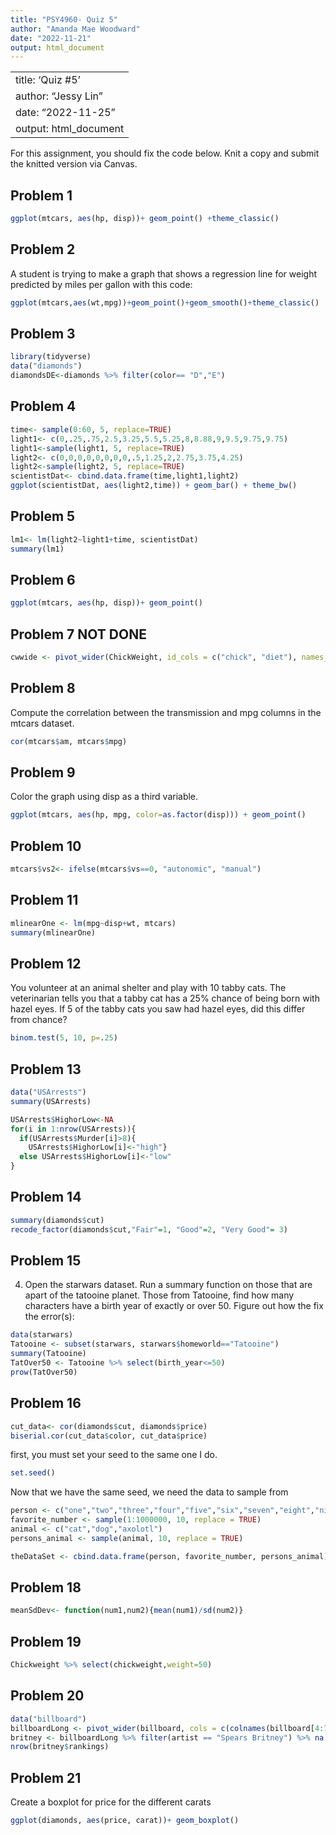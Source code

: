 ```yaml
---
title: "PSY4960- Quiz 5"
author: "Amanda Mae Woodward"
date: "2022-11-21"
output: html_document
---
```

---
title: 'Quiz #5'
author: "Jessy Lin"
date: "2022-11-25"
output: html_document
---

For this assignment, you should fix the code below. Knit a copy and submit the knitted version via Canvas. 

## Problem 1
```r
ggplot(mtcars, aes(hp, disp))+ geom_point() +theme_classic()
```

## Problem 2
A student is trying to make a graph that shows a regression line for weight predicted by miles per gallon with this code: 

```r
ggplot(mtcars,aes(wt,mpg))+geom_point()+geom_smooth()+theme_classic()
```

## Problem 3

```r
library(tidyverse)
data("diamonds")
diamondsDE<-diamonds %>% filter(color== "D","E")

```

## Problem 4

```r
time<- sample(0:60, 5, replace=TRUE)
light1<- c(0,.25,.75,2.5,3.25,5.5,5.25,8,8.88,9,9.5,9.75,9.75)
light1<-sample(light1, 5, replace=TRUE)
light2<- c(0,0,0,0,0,0,0,0,.5,1.25,2,2.75,3.75,4.25)
light2<-sample(light2, 5, replace=TRUE)
scientistDat<- cbind.data.frame(time,light1,light2)
ggplot(scientistDat, aes(light2,time)) + geom_bar() + theme_bw()

```

## Problem 5
```r
lm1<- lm(light2~light1+time, scientistDat)
summary(lm1)
```

## Problem 6
```r
ggplot(mtcars, aes(hp, disp))+ geom_point()
```

## Problem 7 NOT DONE

```r
cwwide <- pivot_wider(ChickWeight, id_cols = c("chick", "diet"), names_from = "time", values_from = "weight")
```

## Problem 8

Compute the correlation between the transmission and mpg columns in the mtcars dataset.
```r
cor(mtcars$am, mtcars$mpg)
```

## Problem 9

Color the graph using disp as a third variable. 
```r
ggplot(mtcars, aes(hp, mpg, color=as.factor(disp))) + geom_point()
```

## Problem 10

```r
mtcars$vs2<- ifelse(mtcars$vs==0, "autonomic", "manual")
```

## Problem 11
```r
mlinearOne <- lm(mpg~disp+wt, mtcars)
summary(mlinearOne)
```

## Problem 12

You volunteer at an animal shelter and play with 10 tabby cats. The veterinarian tells you that a tabby cat has a 25% chance of being born with hazel eyes. If 5 of the tabby cats you saw had hazel eyes, did this differ from chance?
```r
binom.test(5, 10, p=.25)
```

## Problem 13

```r
data("USArrests")
summary(USArrests)

USArrests$HighorLow<-NA
for(i in 1:nrow(USArrests)){
  if(USArrests$Murder[i]>8){
    USArrests$HighorLow[i]<-"high"}
  else USArrests$HighorLow[i]<-"low"
}
```

## Problem 14

```r
summary(diamonds$cut)
recode_factor(diamonds$cut,"Fair"=1, "Good"=2, "Very Good"= 3)
```

## Problem 15

4. Open the starwars dataset. Run a summary function on those that are apart of the tatooine planet. Those from Tatooine, find how many characters have a birth year of exactly or over 50. Figure out how the fix the error(s): 
```r
data(starwars)
Tatooine <- subset(starwars, starwars$homeworld=="Tatooine")
summary(Tatooine)
TatOver50 <- Tatooine %>% select(birth_year<=50)
prow(TatOver50)
```

## Problem 16

```r
cut_data<- cor(diamonds$cut, diamonds$price)
biserial.cor(cut_data$color, cut_data$price)

```

first, you must set your seed to the same one I do.

```r
set.seed()
```

Now that we have the same seed, we need the data to sample from

```r
person <- c("one","two","three","four","five","six","seven","eight","nine","ten")
favorite_number <- sample(1:1000000, 10, replace = TRUE)
animal <- c("cat","dog","axolotl")
persons_animal <- sample(animal, 10, replace = TRUE)
```

```r
theDataSet <- cbind.data.frame(person, favorite_number, persons_animal)
```

## Problem 18

```r
meanSdDev<- function(num1,num2){mean(num1)/sd(num2)}
```

## Problem 19
```r
Chickweight %>% select(chickweight,weight=50)

```

## Problem 20 
```r
data("billboard")
billboardLong <- pivot_wider(billboard, cols = c(colnames(billboard[4:75])), names_to = "rankings", values_to = "weeks")
britney <- billboardLong %>% filter(artist == "Spears Britney") %>% na.omit(rankings)
nrow(britney$rankings)
```

## Problem 21
Create a boxplot for price for the different carats
```r
ggplot(diamonds, aes(price, carat))+ geom_boxplot()
```
